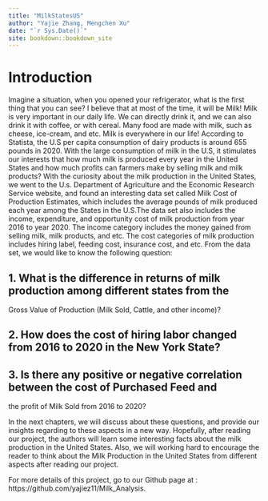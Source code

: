 ```yaml
--- 
title: "MilkStatesUS"
author: "Yajie Zhang, Mengchen Xu"
date: "`r Sys.Date()`"
site: bookdown::bookdown_site
---
```


# Introduction

Imagine a situation, when you opened your refrigerator, what is the first thing that you can see? I believe that
at most of the time, it will be Milk! Milk is very important in our daily life. We can directly drink it, and we 
can also drink it with coffee, or with cereal. Many food are made with milk, such as cheese, ice-cream, and etc.
Milk is everywhere in our life! According to Statista, the U.S per capita consumption of dairy products is around 655 pounds in 2020. With the large consumption of milk in the U.S, it stimulates our interests that how much milk
is produced every year in the United States and how much profits can farmers make by selling milk and milk products?
With the curiosity about the milk production in the United States, we went to the U.s. Department of Agriculture and
the Economic Research Service website, and found an interesting data set called Milk Cost of Production Estimates,
which includes the average pounds of milk produced each year among the States in the U.S.The data set also includes
the income, expenditure, and opportunity cost of milk production from year 2016 to year 2020. The income category
includes the money gained from selling milk, milk products, and etc. The cost categories of milk production includes
hiring label, feeding cost, insurance cost, and etc. From the data set, we would like to know the following
question:


## 1. What is the difference in returns of milk production among different states from the 
Gross Value of Production (Milk Sold, Cattle, and other income)?

## 2. How does the cost of hiring labor changed from 2016 to 2020 in the New York State?

## 3. Is there any positive or negative correlation between the cost of Purchased Feed and 
the profit of Milk Sold from 2016 to 2020?


In the next chapters, we will discuss about these questions, and provide our insights regarding to these aspects in
a new way. Hopefully, after reading our project, the authors will learn some interesting facts about the milk
production in the United States. Also, we will working hard to encourage the reader to think about the Milk
Production in the United States from different aspects after reading our project. 


For more details of this project, go to our Github page at : https://github.com/yajiez11/Milk_Analysis.
